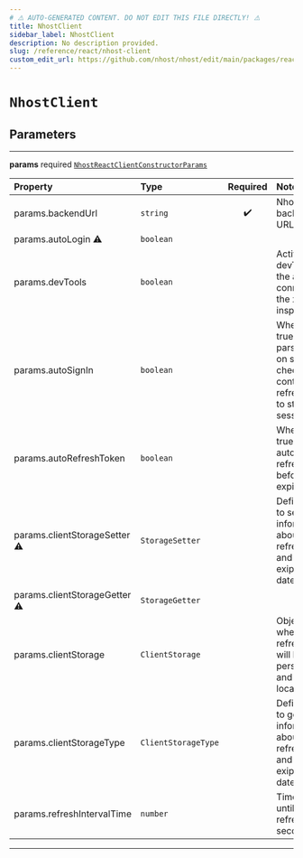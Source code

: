 ```yaml
---
# ⚠️ AUTO-GENERATED CONTENT. DO NOT EDIT THIS FILE DIRECTLY! ⚠️
title: NhostClient
sidebar_label: NhostClient
description: No description provided.
slug: /reference/react/nhost-client
custom_edit_url: https://github.com/nhost/nhost/edit/main/packages/react/src/index.ts#L9
---
```


# `NhostClient`

## Parameters

---

**<span className="parameter-name">params</span>** <span className="optional-status">required</span> [`NhostReactClientConstructorParams`](/reference/docgen/react/types/nhost-react-client-constructor-params)

| Property                                                                                                                                                                                                             | Type                | Required | Notes                                                                                                             |
| :------------------------------------------------------------------------------------------------------------------------------------------------------------------------------------------------------------------- | :------------------ | :------: | :---------------------------------------------------------------------------------------------------------------- |
| <span className="parameter-name"><span className="light-grey">params.</span>backendUrl</span>                                                                                                                        | `string`            |    ✔️    | Nhost backend URL.                                                                                                |
| <span className="parameter-name deprecated"><span className="light-grey">params.</span>autoLogin</span> <span className="deprecation-sign" title="@alias autoSignIn - use autoSignIn instead">⚠️</span>              | `boolean`           |          |                                                                                                                   |
| <span className="parameter-name"><span className="light-grey">params.</span>devTools</span>                                                                                                                          | `boolean`           |          | Activate devTools e.g. the ability to connect to the xstate inspector                                             |
| <span className="parameter-name"><span className="light-grey">params.</span>autoSignIn</span>                                                                                                                        | `boolean`           |          | When set to true, will parse the url on startup to check if it contains a refresh token to start the session with |
| <span className="parameter-name"><span className="light-grey">params.</span>autoRefreshToken</span>                                                                                                                  | `boolean`           |          | When set to true, will automatically refresh token before it expires                                              |
| <span className="parameter-name deprecated"><span className="light-grey">params.</span>clientStorageSetter</span> <span className="deprecation-sign" title="Use clientStorage / clientStorageType instead">⚠️</span> | `StorageSetter`     |          | Define a way to set information about the refresh token and its exipration date.                                  |
| <span className="parameter-name deprecated"><span className="light-grey">params.</span>clientStorageGetter</span> <span className="deprecation-sign" title="Use clientStorage / clientStorageType instead">⚠️</span> | `StorageGetter`     |          |                                                                                                                   |
| <span className="parameter-name"><span className="light-grey">params.</span>clientStorage</span>                                                                                                                     | `ClientStorage`     |          | Object where the refresh token will be persisted and read locally.                                                |
| <span className="parameter-name"><span className="light-grey">params.</span>clientStorageType</span>                                                                                                                 | `ClientStorageType` |          | Define a way to get information about the refresh token and its exipration date.                                  |
| <span className="parameter-name"><span className="light-grey">params.</span>refreshIntervalTime</span>                                                                                                               | `number`            |          | Time interval until token refreshes, in seconds                                                                   |

---
